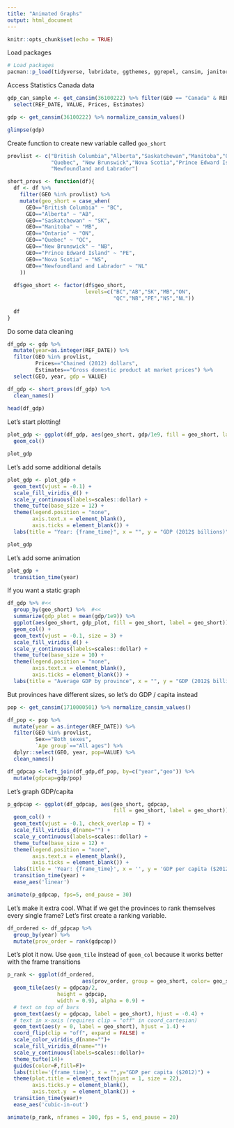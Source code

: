 ---
title: "Animated Graphs"
output: html_document
---

```{r setup, include=FALSE}
knitr::opts_chunk$set(echo = TRUE)
```

Load packages
```{r, message = F, warning = F}
# Load packages
pacman::p_load(tidyverse, lubridate, ggthemes, ggrepel, cansim, janitor, gganimate)
```

Access Statistics Canada data
```{r, message = F, warning = F}
gdp_can_sample <- get_cansim(36100222) %>% filter(GEO == "Canada" & REF_DATE == 2019) %>%
  select(REF_DATE, VALUE, Prices, Estimates)

gdp <- get_cansim(36100222) %>% normalize_cansim_values() 

glimpse(gdp)
```

Create function to create new variable called `geo_short` 

```{r, message = F, warning = F}
provlist <- c("British Columbia","Alberta","Saskatchewan","Manitoba","Ontario",
              "Quebec", "New Brunswick","Nova Scotia","Prince Edward Island",
              "Newfoundland and Labrador")

short_provs <- function(df){
  df <- df %>%
    filter(GEO %in% provlist) %>%
    mutate(geo_short = case_when(
      GEO=="British Columbia" ~ "BC",
      GEO=="Alberta" ~ "AB",
      GEO=="Saskatchewan" ~ "SK",
      GEO=="Manitoba" ~ "MB",
      GEO=="Ontario" ~ "ON",
      GEO=="Quebec" ~ "QC",
      GEO=="New Brunswick" ~ "NB",
      GEO=="Prince Edward Island" ~ "PE",
      GEO=="Nova Scotia" ~ "NS",
      GEO=="Newfoundland and Labrador" ~ "NL"
    ))
  
  df$geo_short <- factor(df$geo_short,
                         levels=c("BC","AB","SK","MB","ON",
                                  "QC","NB","PE","NS","NL"))
  
  df
}
```

Do some data cleaning

```{r, message = F, warning = F}
df_gdp <- gdp %>%
  mutate(year=as.integer(REF_DATE)) %>% 
  filter(GEO %in% provlist,
         Prices=="Chained (2012) dollars",
         Estimates=="Gross domestic product at market prices") %>%
  select(GEO, year, gdp = VALUE)

df_gdp <- short_provs(df_gdp) %>%
  clean_names()
  
head(df_gdp)
```

Let's start plotting!
```{r, message = F, warning = F}
plot_gdp <- ggplot(df_gdp, aes(geo_short, gdp/1e9, fill = geo_short, label = geo_short)) +
  geom_col()

plot_gdp
```
Let's add some additional details

```{r, message = F, warning = F}
plot_gdp <- plot_gdp +
  geom_text(vjust = -0.1) +
  scale_fill_viridis_d() +
  scale_y_continuous(labels=scales::dollar) + 
  theme_tufte(base_size = 12) +
  theme(legend.position = "none",
        axis.text.x = element_blank(),
        axis.ticks = element_blank()) +
  labs(title = "Year: {frame_time}", x = "", y = "GDP (2012$ billions)")

plot_gdp
```

Let's add some animation

```{r, message = F, warning = F}
plot_gdp + 
  transition_time(year)
```

If you want a static graph

```{r, message = F, warning = F}
df_gdp %>% #<<
  group_by(geo_short) %>%  #<<
  summarize(gdp_plot = mean(gdp/1e9)) %>% 
  ggplot(aes(geo_short, gdp_plot, fill = geo_short, label = geo_short)) +
  geom_col() +
  geom_text(vjust = -0.1, size = 3) +
  scale_fill_viridis_d() +
  scale_y_continuous(labels=scales::dollar) + 
  theme_tufte(base_size = 10) +
  theme(legend.position = "none",
        axis.text.x = element_blank(),
        axis.ticks = element_blank()) +
  labs(title = "Average GDP by province", x = "", y = "GDP (2012$ billions)")
```

But provinces have different sizes, so let's do GDP / capita instead

```{r, message = F, warning = F}
pop <- get_cansim(1710000501) %>% normalize_cansim_values()

df_pop <- pop %>%
  mutate(year = as.integer(REF_DATE)) %>%
  filter(GEO %in% provlist,
         Sex=="Both sexes",
         `Age group`=="All ages") %>%
  dplyr::select(GEO, year, pop=VALUE) %>%
  clean_names()

df_gdpcap <-left_join(df_gdp,df_pop, by=c("year","geo")) %>%
  mutate(gdpcap=gdp/pop) 
```

Let's graph GDP/capita

```{r, message = F, warning = F}
p_gdpcap <- ggplot(df_gdpcap, aes(geo_short, gdpcap, 
                                  fill = geo_short, label = geo_short)) +
  geom_col() + 
  geom_text(vjust = -0.1, check_overlap = T) +
  scale_fill_viridis_d(name="") +
  scale_y_continuous(labels=scales::dollar) + 
  theme_tufte(base_size = 12) +
  theme(legend.position = "none",
        axis.text.x = element_blank(),
        axis.ticks = element_blank()) +
  labs(title = 'Year: {frame_time}', x = '', y = 'GDP per capita ($2012)') +
  transition_time(year) +
  ease_aes('linear')  

animate(p_gdpcap, fps=5, end_pause = 30)
```

Let's make it extra cool. What if we get the provinces to rank themselves every single frame? Let's first create a ranking variable.

```{r, message = F, warning = F}
df_ordered <- df_gdpcap %>%
  group_by(year) %>%
  mutate(prov_order = rank(gdpcap))
```

Let's plot it now. Use `geom_tile` instead of `geom_col` because it works better with the frame transitions

```{r, message = F, warning = F}
p_rank <- ggplot(df_ordered,
                        aes(prov_order, group = geo_short, color= geo_short, fill=geo_short)) +
  geom_tile(aes(y = gdpcap/2, 
                height = gdpcap,
                width = 0.9), alpha = 0.9) +
  # text on top of bars
  geom_text(aes(y = gdpcap, label = geo_short), hjust = -0.4) +
  # text in x-axis (requires clip = "off" in coord_cartesian)
  geom_text(aes(y = 0, label = geo_short), hjust = 1.4) +
  coord_flip(clip = "off", expand = FALSE) +
  scale_color_viridis_d(name="")+
  scale_fill_viridis_d(name="")+
  scale_y_continuous(labels=scales::dollar)+
  theme_tufte(14)+
  guides(color=F,fill=F)+
  labs(title='{frame_time}', x = "",y="GDP per capita ($2012)") +
  theme(plot.title = element_text(hjust = 1, size = 22),
        axis.ticks.y = element_blank(),
        axis.text.y  = element_blank()) + 
  transition_time(year)+
  ease_aes('cubic-in-out')

animate(p_rank, nframes = 100, fps = 5, end_pause = 20) 
```



